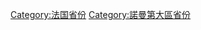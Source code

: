 {{Cat main|卡爾瓦多斯省}}
{{Commons cat|Calvados}}

[[Category:法国省份|Category:法国省份]]
[[Category:諾曼第大區省份|Category:諾曼第大區省份]]